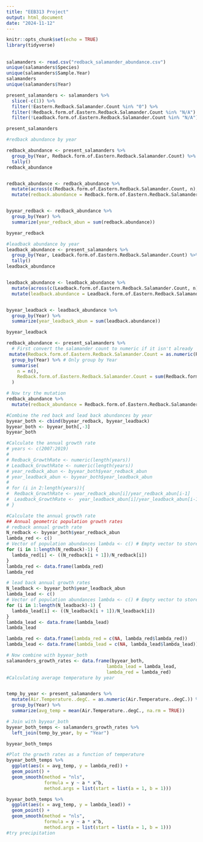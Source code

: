 ```yaml
---
title: "EEB313 Project"
output: html_document
date: "2024-11-12"
---
```


```r
knitr::opts_chunk$set(echo = TRUE)
library(tidyverse)
```

## 
```r
salamanders <- read.csv("redback_salamander_abundance.csv")
unique(salamanders$Species)
unique(salamanders$Sample.Year)
salamanders
unique(salamanders$Year)
```

```r
present_salamanders <- salamanders %>%
  slice(-c(1)) %>%
  filter(!Eastern.Redback.Salamander.Count %in% "0") %>%
  filter(!Redback.form.of.Eastern.Redback.Salamander.Count %in% "N/A") %>%
  filter(!Leadback.form.of.Eastern.Redback.Salamander.Count %in% "N/A") 

present_salamanders
```
```r
#redback abundance by year 

redback_abundance <- present_salamanders %>%
  group_by(Year, Redback.form.of.Eastern.Redback.Salamander.Count) %>%
  tally()
redback_abundance


redback_abundance <- redback_abundance %>%
  mutate(across(c(Redback.form.of.Eastern.Redback.Salamander.Count, n), as.numeric)) %>%
  mutate(redback.abundance = Redback.form.of.Eastern.Redback.Salamander.Count * n)


byyear_redback <- redback_abundance %>%
  group_by(Year) %>%
  summarize(year_redback_abun = sum(redback.abundance))

byyear_redback

#leadback abundance by year 
leadback_abundance <- present_salamanders %>%
  group_by(Year, Leadback.form.of.Eastern.Redback.Salamander.Count) %>%
  tally()
leadback_abundance


leadback_abundance <- leadback_abundance %>%
  mutate(across(c(Leadback.form.of.Eastern.Redback.Salamander.Count, n), as.numeric)) %>%
  mutate(leadback.abundance = Leadback.form.of.Eastern.Redback.Salamander.Count * n)


byyear_leadback <- leadback_abundance %>%
  group_by(Year) %>%
  summarize(year_leadback_abun = sum(leadback.abundance))

byyear_leadback
```




```r
redback_abundance <- present_salamanders %>%
  # First convert the salamander count to numeric if it isn't already
 mutate(Redback.form.of.Eastern.Redback.Salamander.Count = as.numeric(Redback.form.of.Eastern.Redback.Salamander.Count)) %>%
  group_by(Year) %>% # Only group by Year
  summarise(
    n = n(),
    Redback.form.of.Eastern.Redback.Salamander.Count = sum(Redback.form.of.Eastern.Redback.Salamander.Count, na.rm = TRUE)
  )

# Now try the mutation
redback_abundance %>%  
  mutate(redback_abundance = Redback.form.of.Eastern.Redback.Salamander.Count * n)


```
```r
#Combine the red back and lead back abundances by year 
byyear_both <- cbind(byyear_redback, byyear_leadback) 
byyear_both <- byyear_both[,-3]
byyear_both

```

```r
#Calculate the annual growth rate 
# years <- c(2007:2019)
# 
# Redback_GrowthRate <- numeric(length(years))
# Leadback_GrowthRate <- numeric(length(years))
# year_redback_abun <- byyear_both$year_redback_abun
# year_leadback_abun <- byyear_both$year_leadback_abun
# 
# for (i in 2:length(years)){
#  Redback_GrowthRate <- year_redback_abun[i]/year_redback_abun[i-1]
#  Leadback_GrowthRate <-  year_leadback_abun[i]/year_leadback_abun[i-1]
# }

#Calculate the annual growth rate 
## Annual geometric population growth rates
# redback annual growth rate
N_redback <- byyear_both$year_redback_abun
lambda_red <- c()
# Vector of population abundances lambda <- c() # Empty vector to store lambda values
for (i in 1:length(N_redback)-1) { 
  lambda_red[i] <- ((N_redback[i + 1])/N_redback[i])
} 
lambda_red <- data.frame(lambda_red)
lambda_red

# lead back annual growth rates 
N_leadback <- byyear_both$year_leadback_abun
lambda_lead <- c()
# Vector of population abundances lambda <- c() # Empty vector to store lambda values
for (i in 1:length(N_leadback)-1) { 
  lambda_lead[i] <- ((N_leadback[i + 1])/N_leadback[i])
} 
lambda_lead <- data.frame(lambda_lead)
lambda_lead

lambda_red <- data.frame(lambda_red = c(NA, lambda_red$lambda_red))
lambda_lead <- data.frame(lambda_lead = c(NA, lambda_lead$lambda_lead))

# Now combine with byyear_both
salamanders_growth_rates <- data.frame(byyear_both, 
                                     lambda_lead = lambda_lead,
                                     lambda_red = lambda_red)
#Calculating average temperature by year 


temp_by_year <- present_salamanders %>%
  mutate(Air.Temperature..degC. = as.numeric(Air.Temperature..degC.)) %>%
  group_by(Year) %>%
  summarize(avg_temp = mean(Air.Temperature..degC., na.rm = TRUE))

# Join with byyear_both
byyear_both_temps <- salamanders_growth_rates %>%
  left_join(temp_by_year, by = "Year")

byyear_both_temps


```

```r
#Plot the growth rates as a function of temperature 
byyear_both_temps %>%
  ggplot(aes(x = avg_temp, y = lambda_red)) +
  geom_point() +
  geom_smooth(method = "nls", 
              formula = y ~ a * x^b,
              method.args = list(start = list(a = 1, b = 1)))

byyear_both_temps %>%
  ggplot(aes(x = avg_temp, y = lambda_lead)) +
  geom_point() +
  geom_smooth(method = "nls", 
              formula = y ~ a * x^b,
              method.args = list(start = list(a = 1, b = 1)))
#try precipitation 
```



